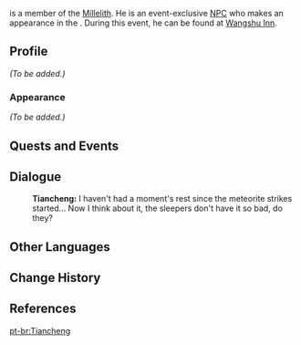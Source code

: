 {{Meta
<!-- Remove this template after adding the missing info -->
|missing_NPC_profile  = yes
}}
{{Character Infobox
|image            = NPC Tiancheng.png
|region           = Liyue
|location         = Liyue
|title            = Millelith
|affiliation      = Millelith
|type             = Event NPC
|voiceEN          = [https://www.christianbanasvo.com/ Christian Banas]<ref name="Christian Banas Website">Christian Banas: [https://www.christianbanasvo.com/credits EN VA's Website]</ref>
}}
{{Lang|'''Tiancheng'''|zh=天成|zh_rm=Tiānchéng}} is a member of the [[Millelith]]. He is an event-exclusive [[NPC]] who makes an appearance in the {{Quest|The Crisis Deepens}}. During this event, he can be found at [[Wangshu Inn]].

==Profile==
<!-- detailed story/lore information goes here -->
''(To be added.)''

===Appearance===
''(To be added.)''

==Quests and Events==
{{Quests and Events}}

==Dialogue==
{{Dialogue Start}}
:'''Tiancheng:''' I haven't had a moment's rest since the meteorite strikes started... Now I think about it, the sleepers don't have it so bad, do they?
{{Dialogue End}}

==Other Languages==
{{Other Languages|default_hidden = 1
|en      = Tiancheng
|zhs     = 天成
|zhs_rm  = Tiānchéng
|zht     = 天成
|zht_rm  = Tiānchéng
|ja      = 天成
|ja_rm   = Tensei{{Assumed}}
|ko      = 천성
|es      = Tiancheng
|fr      = Tiancheng
|ru      = Тянь Чэн
|th      = Tiancheng
|vi      = Tiancheng
|de      = Tiancheng
|id      = Tiancheng
|pt      = Tiancheng
}}

==Change History==
{{Change History|1.1}}

==References==
{{Reflist}}

[[pt-br:Tiancheng]]